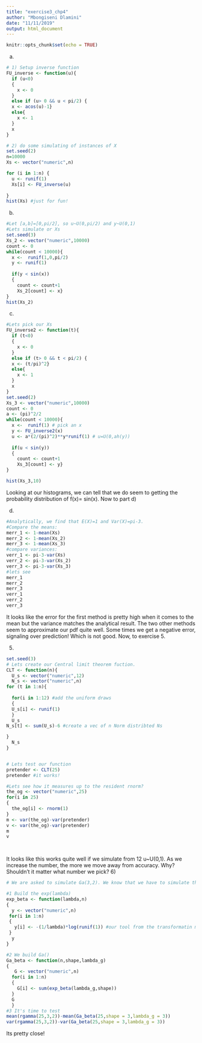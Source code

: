 ```yaml
---
title: "exercise3_chp4"
author: "Mbongiseni Dlamini"
date: "11/11/2019"
output: html_document
---
```


```r
knitr::opts_chunk$set(echo = TRUE)
```

a)
```r
# 1) Setup inverse function
FU_inverse <- function(u){
  if (u<0)
  {
    x <- 0
  }
  else if (u> 0 && u < pi/2) {
  x <- acos(u)-1}
  else{
    x <- 1
  }
  x
}

# 2) do some simulating of instances of X
set.seed(2)
n=10000
Xs <- vector("numeric",n)

for (i in 1:n) {
  u <- runif(1)
  Xs[i] <- FU_inverse(u)
  
}
hist(Xs) #just for fun!


```

b)
```r
#Let [a,b]=[0,pi/2], so u~U(0,pi/2) and y~U(0,1)
#Lets simulate or Xs
set.seed(3)
Xs_2 <- vector("numeric",10000)
count <- 0
while(count < 10000){
  x <-  runif(1,0,pi/2)
  y <- runif(1)
  
  if(y < sin(x))
  {
    count <- count+1
    Xs_2[count] <- x}
}
hist(Xs_2)
```
c)
```r
#Lets pick our Xs
FU_inverse2 <- function(t){
  if (t<0)
  {
    x <- 0
  }
  else if (t> 0 && t < pi/2) {
  x <- (t/pi)^2}
  else{
    x <- 1
  }
  x
}
set.seed(2)
Xs_3 <- vector("numeric",10000)
count <- 0
a <- (pi)^2/2
while(count < 10000){
  x <-  runif(1) # pick an x 
  y <- FU_inverse2(x)
  u <- a*(2/(pi)^2)**y*runif(1) # u=U(0,ah(y))
  
  if(u < sin(y))
  {
    count <- count+1
    Xs_3[count] <- y}
}

hist(Xs_3,10)

```

Looking at our histograms, we can tell that we do seem to getting the probability distribution of f(x)= sin(x). Now to part d)

d)
```r
#Analytically, we find that E(X)=1 and Var(X)=pi-3.
#Compare the means:
merr_1 <- 1-mean(Xs)
merr_2 <- 1-mean(Xs_2)
merr_3 <- 1-mean(Xs_3)
#compare variances:
verr_1 <- pi-3-var(Xs)
verr_2 <- pi-3-var(Xs_2)
verr_3 <- pi-3-var(Xs_3)
#lets see
merr_1 
merr_2 
merr_3 
verr_1 
verr_2 
verr_3 

```
It looks like the error for the first method is pretty high when it comes to the mean but the variance matches the analytical result. The two other methods seem to approximate our pdf quite well. Some times we get a negative error, signaling over prediction! Which is not good. Now, to exercise 5.

5)
```r
set.seed(3)
# Lets create our Central limit theorem fuction.
CLT <- function(n){
  U_s <- vector("numeric",12)
  N_s <- vector("numeric",n)
for (t in 1:n){
  
  for(i in 1:12) #add the uniform draws
  {
  U_s[i] <- runif(1)
  }
  U_s
N_s[t] <- sum(U_s)-6 #create a vec of n Norm distribted Ns

}
  N_s
}


# Lets test our function
pretender <- CLT(25)
pretender #it works!

#Lets see how it measures up to the resident rnorm?
the_og <- vector("numeric",25)
for(i in 25)
{
  the_og[i] <- rnorm(1)
}
m <- var(the_og)-var(pretender)
v <- var(the_og)-var(pretender)
m
v

  

```
It looks like this works quite well if we simulate from 12 u~U(0,1). As we increase the number, the more we move away from accuracy. Why? Shouldn't it matter what number we pick?
6)
```r
# We are asked to simulate Ga(3,2). We know that we have to simulate this from exp(2) wich we build ourselves! So lets build.

#1 Build the exp(lambda)
exp_beta <- function(lambda,n)
{
  y <- vector("numeric",n)
 for(i in 1:n)
 {
   y[i] <- -(1/lambda)*log(runif(1)) #our tool from the transformatin method
 }
  y
}

#2 We build Ga()
Ga_beta <- function(n,shape,lambda_g)
{
   G <- vector("numeric",n)
  for(i in 1:n)
  {
    G[i] <- sum(exp_beta(lambda_g,shape))
  }
  G
  }
#3 It's time to test
mean(rgamma(25,3,2))-mean(Ga_beta(25,shape = 3,lambda_g = 3))
var(rgamma(25,3,2))-var(Ga_beta(25,shape = 3,lambda_g = 3))
```
Its pretty close!
